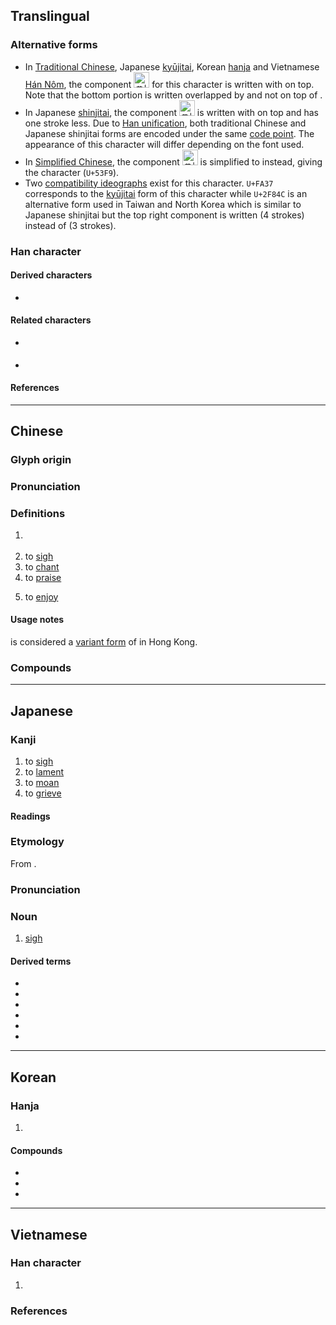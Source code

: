 {{also|叹|歎}}
{{character info/new}}
{{character info|0xFA37}}
{{character info|0x2F84C}}
==Translingual==
{{ja-forms|嘆|[[叹]]|嘆}}

===Alternative forms===
* In [[Traditional Chinese]], Japanese [[kyūjitai]], Korean [[hanja]] and Vietnamese [[Hán Nôm]], the component [[File:U26c29-ue0102.svg|25px|text-bottom|𦰩󠄂|link=𦰩]] for this character is written with {{l|mul|廿}} on top. Note that the bottom portion is written {{l|mul|口}} overlapped by {{l|mul|夫}} and not {{l|mul|中}} on top of {{l|mul|天}}.
* In Japanese [[shinjitai]], the component [[File:U26c29.svg|25px|text-bottom|𦰩|link=𦰩]] is written with <big>{{l|mul|sc=Jpan|艹}}</big> on top and has one stroke less. Due to [[w:Han unification|Han unification]], both traditional Chinese and Japanese shinjitai forms are encoded under the same [[code point]]. The appearance of this character will differ depending on the font used.
* In [[Simplified Chinese]], the component [[File:U26c29-ue0102.svg|25px|text-bottom|𦰩󠄂|link=𦰩]] is simplified to {{l|mul|又}} instead, giving the character {{l|mul|叹}} (<code>U+53F9</code>).
* Two [[w:CJK Compatibility Ideographs|compatibility ideographs]] exist for this character. <code>U+FA37</code> corresponds to the [[kyūjitai]] form of this character while <code>U+2F84C</code> is an alternative form used in Taiwan and North Korea which is similar to Japanese shinjitai but the top right component is written <big>{{lang|mul|sc=Hant|艹}}</big> (4 strokes) instead of <big>{{lang|mul|sc=Jpan|艹}}</big> (3 strokes).

===Han character===
{{Han char|rn=30|rad=口|as=11|asj=10|sn=14|snj=13|four=64034|canj=RTLO,RTAO|ids=⿰口⿱廿⿻口夫(GHTKV,<code>U+FA37</code>),⿰口𦰩(J,<code>U+2F84C</code>)}}

====Derived characters====
* {{l|mul|𫛗}}

====Related characters====
* {{l|mul|叹}} {{q|[[Simplified Chinese]]}}
* {{l|mul|歎}} {{q|Orthodox form in Hong Kong; [[w:Variant Chinese character|Variant]] [[Traditional Chinese|traditional form]] of {{l|mul|嘆}} in Mainland China}}

====References====
{{Han ref|kx=0205.010|dkj=04138|dj=0427.210|hdz=10673.080|uh=5606}}
{{Han ref|uh=FA37}}
{{Han ref|uh=2F84C}}

----

==Chinese==
{{zh-forms|s=叹|t2=歎|alt=𡂥}}

===Glyph origin===
{{Han etym}}

===Pronunciation===
{{zh-pron
|m=tàn
|c=taan3,taan1
|h=pfs=
|md=
|mn=thàn
|mn-t=tam3/tang3
|mn-t_note=tam3 - Chaozhou; tang3 - Shantou
|w=
|mc=y
|oc=y
|cat=v,n
}}

===Definitions===
{{zh-hanzi}}

# {{lb|zh|grammar}} {{zh-abbrev|嘆詞|[[interjection]]}}
# to [[sigh#Verb|sigh]]
# to [[chant#Verb|chant]]
# to [[praise#Verb|praise]]
# {{lb|zh|Cantonese}} to [[enjoy]]

====Usage notes====
{{lang|zh|sc=Hant|嘆}} is considered a [[w:Variant Chinese character|variant form]] of {{zh-l|歎*}} in Hong Kong.

===Compounds===
{{zh-der|對天長嘆|嘆詞|嘆息|怨嘆:oàn-thàn|可嘆|悲嘆|付之一嘆|感嘆詞|嘆氣|廢然長嘆|慨嘆|感嘆句|嘆美|嘖嘖讚嘆|廣武嘆|嘆為觀止|仰屋興嘆|咳聲嘆息|嘆服|嗟嘆|感嘆|惋嘆|唉聲嘆氣|喟然而嘆|喟嘆|望洋驚嘆|拍桌驚嘆|搖頭嘆息|短嘆長吁|芝焚蕙嘆|自嘆不如|詠嘆|長嘆|驚嘆號|興嘆|長吁短嘆|自嗟自嘆|驚嘆|讚嘆|詠嘆調}}

----

==Japanese==

===Kanji===
{{ja-kanji|grade=c|rs=口11|kyu=嘆}} <!-- Kyūjitai form is encoded as U+FA37 (Compatibility Ideograph) -->

# to [[sigh#Verb|sigh]]
# to [[lament]]
# to [[moan]]
# to [[grieve]]

====Readings====
{{ja-readings
|goon=たん
|kanon=たん
|kun=なげ-く, なげ-かわし.い
}}

===Etymology===
{{ja-kanjitab|たん|yomi=o}}

From {{der|ja|ltc|-}} {{ltc-l|嘆}}.

===Pronunciation===
{{ja-pron|たん|yomi=o}}

===Noun===
{{ja-noun|たん}}

# [[sigh#Noun|sigh]]

====Derived terms====
{{der-top3}}
* {{ja-r|嘆%願|たん%がん}}
* {{ja-r|嘆%息|たん%そく}}
* {{ja-r|感%嘆|かん%たん}}
* {{ja-r|驚%嘆|きょう%たん}}
* {{ja-r|三%嘆|さん%たん}}
* {{ja-r|悲%嘆|ひ%たん}}
{{der-bottom}}

----

==Korean==

===Hanja===
{{ko-hanja/new|탄}}

# {{defn|lang=ko|sort=口11}}

====Compounds====
{{der-top3|Compounds}}
* {{ko-l|애탄|哀嘆}}
* {{ko-l|감탄|感嘆}}
* {{ko-l|탄식|嘆息}}
{{der-bottom}}

----

==Vietnamese==

===Han character===
{{vi-readings|rs=口11
|hanviet=thán-tdcndg;tdcntd;gdhn;bonet, than-bonet
|phienthiet=他案 tha án
|nom=than-tdcndg;tdcntd;gdhn;btcn;bonet;taberd, han-tdcndg;tdcntd;gdhn;bonet;genibrel;taberd, thán-tdcntd;btcn;taberd, thăn-btcn;taberd, hớn-tdcndg, hen-gdhn, thơn-gdhn
}}

# {{Nom form of|than|to [[complain]]}}

===References===
<references/>